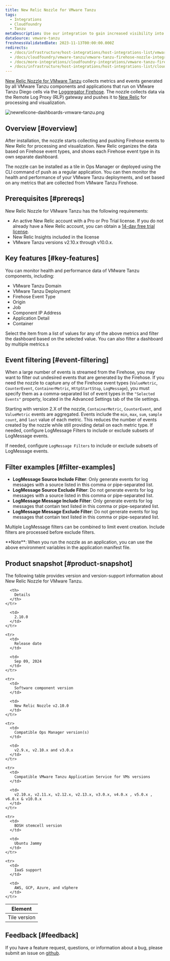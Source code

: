 ```yaml
---
title: New Relic Nozzle for VMware Tanzu
tags:
  - Integrations
  - Cloudfoundry
  - Tanzu
metaDescription: Use our integration to gain increased visibility into the performance of your VMware Tanzu environment.
dataSource: vmware-tanzu
freshnessValidatedDate: 2023-11-13T00:00:00.000Z
redirects:
  - /docs/infrastructure/host-integrations/host-integrations-list/vmware-tanzu-monitoring
  - /docs/cloudfoundry/vmware-tanzu/vmware-tanzu-firehose-nozzle-integration
  - /docs/more-integrations/cloudfoundry-integrations/vmware-tanzu-firehose-nozzle-integration
  - /docs/infrastructure/host-integrations/host-integrations-list/cloudfoundry-integrations/vmware-tanzu-firehose-nozzle-integration
---
```


[New Relic Nozzle for VMware Tanzu](https://network.pivotal.io/products/nr-firehose-nozzle) collects metrics and events generated by all VMware Tanzu components and applications that run on VMware Tanzu Diego cells via the [Loggregator Firehose](https://docs.pivotal.io/pivotalcf/loggregator/index.html). The nozzle collects data via the Remote Log Proxy (RLP) gateway and pushes it to [New Relic](https://www.newrelic.com) for processing and visualization.

<img
  title="newrelicone-dashboards-vmware-tanzu.png"
  alt="newrelicone-dashboards-vmware-tanzu.png"
  src="/images/infrastructure_screenshot-crop_vmware-tanzu-dashboard.webp"
/>

## Overview [#overview]

After installation, the nozzle starts collecting and pushing Firehose events to New Relic for processing and visualization. New Relic organizes the data based on Firehose event types, and shows each Firehose event type in its own separate dashboard.

The nozzle can be installed as a tile in Ops Manager or deployed using the CLI command cf push as a regular application. You can then monitor the health and performance of your VMware Tanzu deployments, and set <InlinePopover type="alerts"/> based on any metrics that are collected from VMware Tanzu Firehose.

## Prerequisites [#prereqs]

New Relic Nozzle for VMware Tanzu has the following requirements:

* An active New Relic account with a Pro or Pro Trial license. If you do not already have a New Relic account, you can obtain a [14-day free trial license](http://newrelic.com/signup?funnel=pivotal-cloud-foundry&partner=Pivotal+Cloud+Foundry).
* New Relic Insights included in the license
* VMware Tanzu versions v2.10.x through v10.0.x.

## Key features [#key-features]

You can monitor health and performance data of VMware Tanzu components, including:

* VMware Tanzu Domain
* VMware Tanzu Deployment
* Firehose Event Type
* Origin
* Job
* Component IP Address
* Application Detail
* Container

Select the item from a list of values for any of the above metrics and filter the dashboard based on the selected value. You can also filter a dashboard by multiple metrics.s

## Event filtering [#event-filtering]

When a large number of events is streamed from the Firehose, you may want to filter out undesired events that are generated by the Firehose. If you need the nozzle to capture any of the Firehose event types (`ValueMetric`, `CounterEvent`, `ContainerMetric`, `HttpStartStop`, `LogMessage`), you must specify them as a comma-separated list of event types in the `"Selected Events"` property, located in the Advanced Settings tab of the tile settings.

Starting with version 2.X of the nozzle, `ContainerMetric`, `CounterEvent`, and `ValueMetric` events are aggregated. Events include the `min`, `max`, `sum`, `sample count`, and `last` value of each metric. This reduces the number of events created by the nozzle while still providing detail on each metric type.
If needed, configure LogMessage Filters to include or exclude subsets of LogMessage events.

If needed, configure `LogMessage Filters` to include or exclude subsets of LogMessage events.

## Filter examples [#filter-examples]

* <DNT>**LogMessage Source Include Filter**</DNT>: Only generate events for log messages with a source listed in this comma or pipe-separated list.
* <DNT>**LogMessage Source Exclude Filter**</DNT>: Do not generate events for log messages with a source listed in this comma or pipe-separated list.
* <DNT>**LogMessage Message Include Filter**</DNT>: Only generate events for log messages that contain text listed in this comma or pipe-separated list.
* <DNT>**LogMessage Message Exclude Filter**</DNT>: Do not generate events for log messages that contain text listed in this comma or pipe-separated list.

Multiple LogMessage filters can be combined to limit event creation. Include filters are processed before exclude filters.

<Callout variant="important">
  <DNT>**Note**</DNT>: When you run the nozzle as an application, you can use the above environment variables in the application manifest file.
</Callout>

## Product snapshot [#product-snapshot]

The following table provides version and version-support information about New Relic Nozzle for VMware Tanzu.

<table>
  <thead>
    <tr>
      <th>
        Element
      </th>

      <th>
        Details
      </th>
    </tr>
  </thead>

  <tbody>
    <tr>
      <td>
        Tile version
      </td>

      <td>
        2.10.0
      </td>
    </tr>

    <tr>
      <td>
        Release date
      </td>

      <td>
        Sep 09, 2024
      </td>
    </tr>

    <tr>
      <td>
        Software component version
      </td>

      <td>
        New Relic Nozzle v2.10.0
      </td>
    </tr>

    <tr>
      <td>
        Compatible Ops Manager version(s)
      </td>

      <td>
        v2.9.x, v2.10.x and v3.0.x
      </td>
    </tr>

    <tr>
      <td>
        Compatible VMware Tanzu Application Service for VMs versions
      </td>

      <td>
        v2.10.x, v2.11.x, v2.12.x, v2.13.x, v3.0.x, v4.0.x , v5.0.x , v6.0.x & v10.0.x
      </td>
    </tr>

    <tr>
      <td>
        BOSH stemcell version
      </td>

      <td>
        Ubuntu Jammy
      </td>
    </tr>

    <tr>
      <td>
        IaaS support
      </td>

      <td>
        AWS, GCP, Azure, and vSphere
      </td>
    </tr>
  </tbody>
</table>

## Feedback [#feedback]

If you have a feature request, questions, or information about a bug, please submit an issue on [github](https://github.com/newrelic/newrelic-pcf-nozzle-tile/issues).
